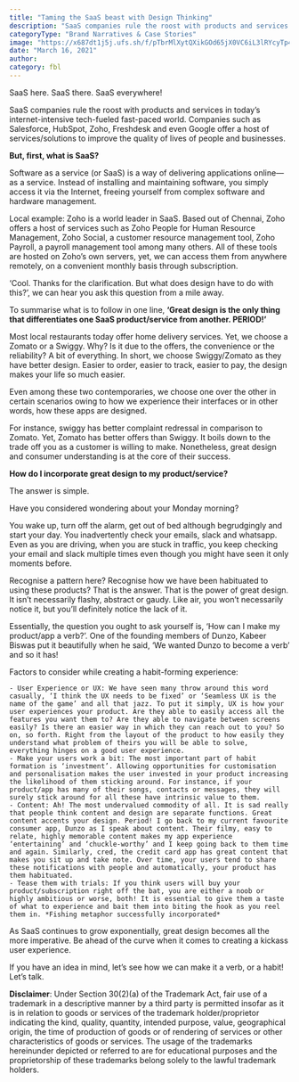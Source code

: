 ```yaml
---
title: "Taming the SaaS beast with Design Thinking"
description: "SaaS companies rule the roost with products and services in today’s internet-intensive tech-fueled fast-paced world. Companies such as Salesforce, HubSpot, Zoho, Freshdesk and even Google offer a host of services/solutions to improve the quality of lives of people and businesses."
categoryType: "Brand Narratives & Case Stories"
image: "https://x687dt1j5j.ufs.sh/f/pTbrMlXytQXikGOd65jX0VC6iL3lRYcyTp4jzeJnadKImDw1"
date: "March 16, 2021"
author:
category: fbl
---
```


SaaS here. SaaS there. SaaS everywhere!

SaaS companies rule the roost with products and services in today’s internet-intensive tech-fueled fast-paced world. Companies such as Salesforce, HubSpot, Zoho, Freshdesk and even Google offer a host of services/solutions to improve the quality of lives of people and businesses.

**But, first, what is SaaS?**

Software as a service (or SaaS) is a way of delivering applications online—as a service. Instead of installing and maintaining software, you simply access it via the Internet, freeing yourself from complex software and hardware management.

Local example: Zoho is a world leader in SaaS. Based out of Chennai, Zoho offers a host of services such as Zoho People for Human Resource Management, Zoho Social, a customer resource management tool, Zoho Payroll, a payroll management tool among many others. All of these tools are hosted on Zoho’s own servers, yet, we can access them from anywhere remotely, on a convenient monthly basis through subscription.

‘Cool. Thanks for the clarification. But what does design have to do with this?’, we can hear you ask this question from a mile away.

To summarise what is to follow in one line, **‘Great design is the only thing that differentiates one SaaS product/service from another. PERIOD!’**

Most local restaurants today offer home delivery services. Yet, we choose a Zomato or a Swiggy. Why? Is it due to the offers, the convenience or the reliability? A bit of everything. In short, we choose Swiggy/Zomato as they have better design. Easier to order, easier to track, easier to pay, the design makes your life so much easier.

Even among these two contemporaries, we choose one over the other in certain scenarios owing to how we experience their interfaces or in other words, how these apps are designed.

For instance, swiggy has better complaint redressal in comparison to Zomato. Yet, Zomato has better offers than Swiggy. It boils down to the trade off you as a customer is willing to make. Nonetheless, great design and consumer understanding is at the core of their success.

**How do I incorporate great design to my product/service?**

The answer is simple.

Have you considered wondering about your Monday morning?

You wake up, turn off the alarm, get out of bed although begrudgingly and start your day. You inadvertently check your emails, slack and whatsapp. Even as you are driving, when you are stuck in traffic, you keep checking your email and slack multiple times even though you might have seen it only moments before.

Recognise a pattern here? Recognise how we have been habituated to using these products? That is the answer. That is the power of great design. It isn’t necessarily flashy, abstract or gaudy. Like air, you won’t necessarily notice it, but you’ll definitely notice the lack of it.

Essentially, the question you ought to ask yourself is, ‘How can I make my product/app a verb?’. One of the founding members of Dunzo, Kabeer Biswas put it beautifully when he said, ‘We wanted Dunzo to become a verb’ and so it has!

Factors to consider while creating a habit-forming experience:

    - User Experience or UX: We have seen many throw around this word casually, ‘I think the UX needs to be fixed’ or ‘Seamless UX is the name of the game’ and all that jazz. To put it simply, UX is how your user experiences your product. Are they able to easily access all the features you want them to? Are they able to navigate between screens easily? Is there an easier way in which they can reach out to you? So on, so forth. Right from the layout of the product to how easily they understand what problem of theirs you will be able to solve, everything hinges on a good user experience.
    - Make your users work a bit: The most important part of habit formation is ‘investment’. Allowing opportunities for customisation and personalisation makes the user invested in your product increasing the likelihood of them sticking around. For instance, if your product/app has many of their songs, contacts or messages, they will surely stick around for all these have intrinsic value to them.
    - Content: Ah! The most undervalued commodity of all. It is sad really that people think content and design are separate functions. Great content accents your design. Period! I go back to my current favourite consumer app, Dunzo as I speak about content. Their filmy, easy to relate, highly memorable content makes my app experience ‘entertaining’ and ‘chuckle-worthy’ and I keep going back to them time and again. Similarly, cred, the credit card app has great content that makes you sit up and take note. Over time, your users tend to share these notifications with people and automatically, your product has them habituated.
    - Tease them with trials: If you think users will buy your product/subscription right off the bat, you are either a noob or highly ambitious or worse, both! It is essential to give them a taste of what to experience and bait them into biting the hook as you reel them in. *Fishing metaphor successfully incorporated*

As SaaS continues to grow exponentially, great design becomes all the more imperative. Be ahead of the curve when it comes to creating a kickass user experience.

If you have an idea in mind, let’s see how we can make it a verb, or a habit! Let’s talk.

**Disclaimer**: Under Section 30(2)(a) of the Trademark Act, fair use of a trademark in a descriptive manner by a third party is permitted insofar as it is in relation to goods or services of the trademark holder/proprietor indicating the kind, quality, quantity, intended purpose, value, geographical origin, the time of production of goods or of rendering of services or other characteristics of goods or services. The usage of the trademarks hereinunder depicted or referred to are for educational purposes and the proprietorship of these trademarks belong solely to the lawful trademark holders.

